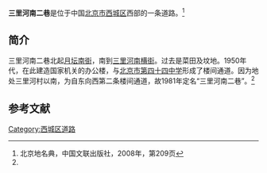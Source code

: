 {{Orphan|time=2016-12-20T11:13:16+00:00}}

{{Coord|39.913397|116.3414593|type:landmark_region:CN-11_source:GoogleMaps|display=title}}
{{Infobox China Road
|路牌类型 = Beijing
|道路方向 = NS
|中文道路名称 = 三里河南二巷
|道路名称拼音 = SANLIHENAN'ER XIANG
|图片 =
|图片说明 = 
|道路属性 = 
|道路总长度 = 
|车速限制 = 
|行车线数量 = 
|所在地区 = [[北京市|北京市]][[西城区|西城区]]
|起点 =[[月坛南街|月坛南街]]
|终点 =[[三里河南横街|三里河南横街]]
|路段主要建筑 =
}}

'''三里河南二巷'''是位于中国[[北京市|北京市]][[西城区|西城区]]西部的一条道路。<ref name=bjdmd>北京地名典，中国文联出版社，2008年，第209页</ref>

==简介==
三里河南二巷北起[[月坛南街|月坛南街]]，南到[[三里河南横街|三里河南横街]]。过去是菜田及坟地。1950年代，在此建造国家机关的办公楼，与[[北京市第四十四中学|北京市第四十四中学]]形成了楼间通道。因为地处三里河村以南，为自东向西第二条楼间通道，故1981年定名“三里河南二巷”。<ref name=bjdmd/>

==参考文献==
{{reflist}}

[[Category:西城区道路|Category:西城区道路]]